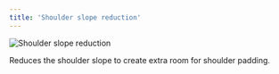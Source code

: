 ```yaml
---
title: 'Shoulder slope reduction'
---
```


![Shoulder slope reduction](./shoulderslopereduction.svg)

Reduces the shoulder slope to create extra room for shoulder padding.
